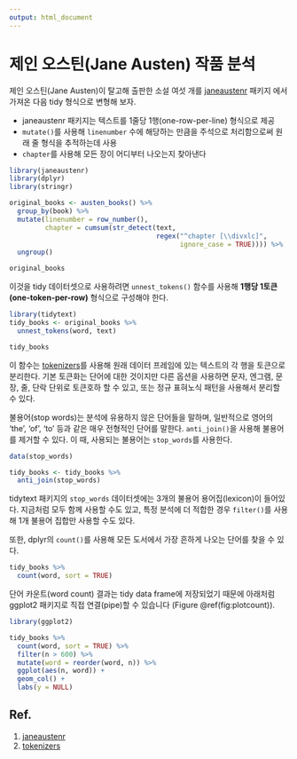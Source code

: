 ```yaml
---
output: html_document
---
```


# 제인 오스틴(Jane Austen) 작품 분석 {#tidyausten}

제인 오스틴(Jane Austen)이 탈고해 출판한 소설 여섯 개를 [janeaustenr](https://cran.r-project.org/package=janeaustenr) 패키지 에서 가져온 다음 tidy 형식으로 변형해 보자.

-   janeaustenr 패키지는 텍스트를 1줄당 1행(one-row-per-line) 형식으로 제공
-   `mutate()`를 사용해 `linenumber` 수에 해당하는 만큼을 주석으로 처리함으로써 원래 줄 형식을 추적하는데 사용
-   `chapter`를 사용해 모든 장이 어디부터 나오는지 찾아낸다

```r
library(janeaustenr)
library(dplyr)
library(stringr)

original_books <- austen_books() %>%
  group_by(book) %>%
  mutate(linenumber = row_number(),
         chapter = cumsum(str_detect(text, 
                                     regex("^chapter [\\divxlc]",
                                           ignore_case = TRUE)))) %>%
  ungroup()

original_books
```

이것을 tidy 데이터셋으로 사용하려면 `unnest_tokens()` 함수를 사용해 **1행당 1토큰(one-token-per-row)** 형식으로 구성해야 한다.

```r
library(tidytext)
tidy_books <- original_books %>%
  unnest_tokens(word, text)

tidy_books
```

이 함수는 [tokenizers](https://github.com/ropensci/tokenizers)를 사용해 원래 데이터 프레임에 있는 텍스트의 각 행을 토큰으로 분리한다. 기본 토큰화는 단어에 대한 것이지만 다른 옵션을 사용하면 문자, 엔그램, 문장, 줄, 단락 단위로 토큰호하 할 수 있고, 또는 정규 표혀노식 패턴을 사용해서 분리할 수 있다.

불용어(stop words)는 분석에 유용하지 않은 단어들을 말하며, 일반적으로 영어의 'the', 'of', 'to' 등과 같은 매우 전형적인 단어를 말한다. `anti_join()`을 사용해 불용어를 제거할 수 있다. 이 때, 사용되는 불용어는 `stop_words`를 사용한다.

```r
data(stop_words)

tidy_books <- tidy_books %>%
  anti_join(stop_words)
```

tidytext 패키지의 `stop_words` 데이터셋에는 3개의 불용어 용어집(lexicon)이 들어있다. 지금처럼 모두 함께 사용할 수도 있고, 특정 분석에 더 적합한 경우 `filter()`를 사용해 1개 불용어 집합만 사용할 수도 있다.

또한, dplyr의 `count()`를 사용해 모든 도서에서 가장 흔하게 나오는 단어를 찾을 수 있다.

```r
tidy_books %>%
  count(word, sort = TRUE) 
```

단어 카운트(word count) 결과는 tidy data frame에 저장되었기 때문에 아래처럼 ggplot2 패키지로 직접 연결(pipe)할 수 있습니다 (Figure \@ref(fig:plotcount)).

```r
library(ggplot2)

tidy_books %>%
  count(word, sort = TRUE) %>%
  filter(n > 600) %>%
  mutate(word = reorder(word, n)) %>%
  ggplot(aes(n, word)) +
  geom_col() +
  labs(y = NULL)
```

## Ref.

1.  [janeaustenr](https://cran.r-project.org/package=janeaustenr)
2.  [tokenizers](https://github.com/ropensci/tokenizers)
